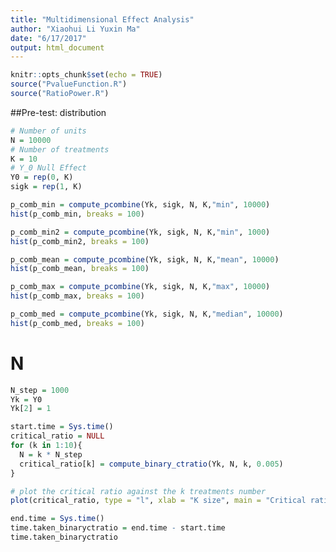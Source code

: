 ```yaml
---
title: "Multidimensional Effect Analysis"
author: "Xiaohui Li Yuxin Ma"
date: "6/17/2017"
output: html_document
---
```


```r
knitr::opts_chunk$set(echo = TRUE)
source("PvalueFunction.R")
source("RatioPower.R")
```

##Pre-test: distribution 
```r
# Number of units 
N = 10000
# Number of treatments
K = 10
# Y_0 Null Effect
Y0 = rep(0, K)
sigk = rep(1, K)
```

```r
p_comb_min = compute_pcombine(Yk, sigk, N, K,"min", 10000)
hist(p_comb_min, breaks = 100)

p_comb_min2 = compute_pcombine(Yk, sigk, N, K,"min", 1000)
hist(p_comb_min2, breaks = 100)
```
```r
p_comb_mean = compute_pcombine(Yk, sigk, N, K,"mean", 10000)
hist(p_comb_mean, breaks = 100)
```

```r
p_comb_max = compute_pcombine(Yk, sigk, N, K,"max", 10000)
hist(p_comb_max, breaks = 100)
```

```r
p_comb_med = compute_pcombine(Yk, sigk, N, K,"median", 10000)
hist(p_comb_med, breaks = 100)
```


# N


```r
N_step = 1000
Yk = Y0 
Yk[2] = 1 

start.time = Sys.time()
critical_ratio = NULL
for (k in 1:10){
  N = k * N_step
  critical_ratio[k] = compute_binary_ctratio(Yk, N, k, 0.005)
}

# plot the critical ratio against the k treatments number
plot(critical_ratio, type = "l", xlab = "K size", main = "Critical ratio value with N size" )

end.time = Sys.time()
time.taken_binaryctratio = end.time - start.time
time.taken_binaryctratio

```


